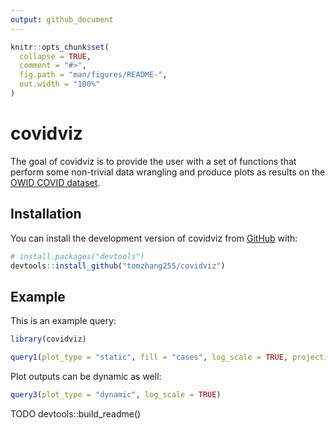 ```yaml
---
output: github_document
---
```


<!-- README.md is generated from README.Rmd. Please edit that file -->

```r
knitr::opts_chunk$set(
  collapse = TRUE,
  comment = "#>",
  fig.path = "man/figures/README-",
  out.width = "100%"
)
```

# covidviz

<!-- badges: start -->
<!-- badges: end -->

The goal of covidviz is to provide the user with a set of functions that perform some non-trivial data wrangling and produce plots as results on the [OWID COVID dataset](https://ourworldindata.org/coronavirus-source-data).

## Installation

You can install the development version of covidviz from [GitHub](https://github.com/) with:

``` r
# install.packages("devtools")
devtools::install_github("tomzhang255/covidviz")
```

## Example

This is an example query:

```r
library(covidviz)

query1(plot_type = "static", fill = "cases", log_scale = TRUE, projection = "globular")
```

Plot outputs can be dynamic as well:

```r
query3(plot_type = "dynamic", log_scale = TRUE)
```

TODO devtools::build_readme()
